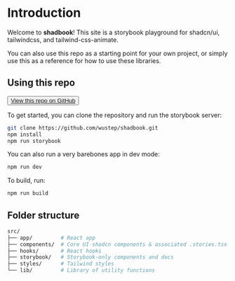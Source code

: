 

<Meta title="Introduction" />

# Introduction

Welcome to <b>shadbook</b>! This site is a storybook playground for shadcn/ui, tailwindcss, and tailwind-css-animate.

You can also use this repo as a starting point for your own project, or simply use this as a reference for how to use these libraries.

## Using this repo

<Button variant="outline" size="sm">
	<a href="https://github.com/wustep/shadbook">View this repo on GitHub</a>
</Button>

To get started, you can clone the repository and run the storybook server:

```bash
git clone https://github.com/wustep/shadbook.git
npm install
npm run storybook
```

You can also run a very barebones app in dev mode:

```bash
npm run dev
```

To build, run:

```bash
npm run build
```

## Folder structure

```bash
src/
├── app/         # React app
├── components/  # Core UI shadcn components & associated .stories.tsx files
├── hooks/       # React hooks
├── storybook/   # Storybook-only components and docs
├── styles/      # Tailwind styles
└── lib/         # Library of utility functions
```
